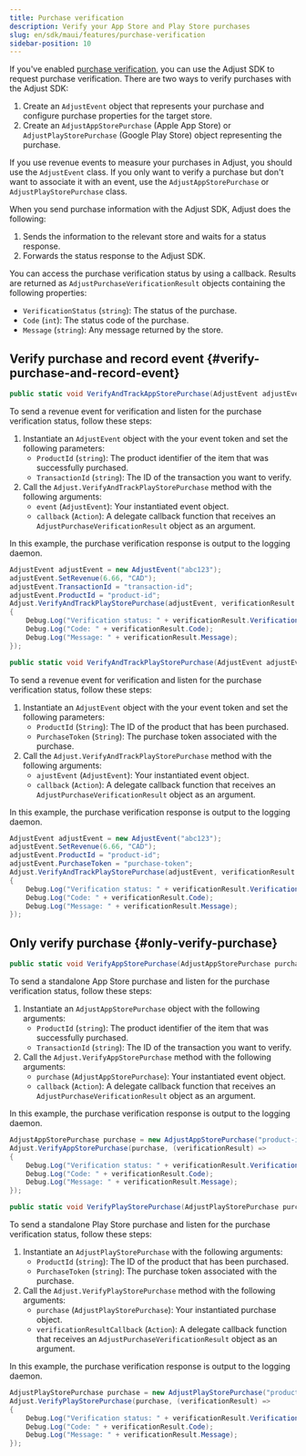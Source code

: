 ```yaml
---
title: Purchase verification
description: Verify your App Store and Play Store purchases
slug: en/sdk/maui/features/purchase-verification
sidebar-position: 10
---
```


If you've enabled [purchase verification](https://help.adjust.com/en/article/purchase-verification), you can use the Adjust SDK to request purchase verification. There are two ways to verify purchases with the Adjust SDK:

1. Create an `AdjustEvent` object that represents your purchase and configure purchase properties for the target store.
2. Create an `AdjustAppStorePurchase` (Apple App Store) or `AdjustPlayStorePurchase` (Google Play Store) object representing the purchase.

<Callout type="tip">

If you use revenue events to measure your purchases in Adjust, you should use the `AdjustEvent` class. If you only want to verify a purchase but don't want to associate it with an event, use the `AdjustAppStorePurchase` or `AdjustPlayStorePurchase` class.

</Callout>

When you send purchase information with the Adjust SDK, Adjust does the following:

1. Sends the information to the relevant store and waits for a status response.
2. Forwards the status response to the Adjust SDK.

You can access the purchase verification status by using a callback. Results are returned as `AdjustPurchaseVerificationResult` objects containing the following properties:

-  `VerificationStatus` (`string`): The status of the purchase.
-  `Code` (`int`): The status code of the purchase.
-  `Message` (`string`): Any message returned by the store.

## Verify purchase and record event {#verify-purchase-and-record-event}

<Tabs>
<Tab title="App Store" icon="StoreAppStore" sync="appstore">

<CodeBlock title="Method signature">

```cs
public static void VerifyAndTrackAppStorePurchase(AdjustEvent adjustEvent, Action<AdjustPurchaseVerificationResult> callback);
```

</CodeBlock>

To send a revenue event for verification and listen for the purchase verification status, follow these steps:

1. Instantiate an `AdjustEvent` object with the your event token and set the following parameters:
   -  `ProductId` (`string`): The product identifier of the item that was successfully purchased.
   -  `TransactionId` (`string`): The ID of the transaction you want to verify.
2. Call the `Adjust.VerifyAndTrackPlayStorePurchase` method with the following arguments:
   -  `event` (`AdjustEvent`): Your instantiated event object.
   -  `callback` (`Action`): A delegate callback function that receives an `AdjustPurchaseVerificationResult` object as an argument.

In this example, the purchase verification response is output to the logging daemon.

```cs
AdjustEvent adjustEvent = new AdjustEvent("abc123");
adjustEvent.SetRevenue(6.66, "CAD");
adjustEvent.TransactionId = "transaction-id";
adjustEvent.ProductId = "product-id";
Adjust.VerifyAndTrackPlayStorePurchase(adjustEvent, verificationResult =>
{
    Debug.Log("Verification status: " + verificationResult.VerificationStatus);
    Debug.Log("Code: " + verificationResult.Code);
    Debug.Log("Message: " + verificationResult.Message);
});
```

</Tab>
<Tab title="Google Play" icon="PlatformGooglePlay" sync="playstore">

<CodeBlock title="Method signature">

```cs
public static void VerifyAndTrackPlayStorePurchase(AdjustEvent adjustEvent, Action<AdjustPurchaseVerificationResult> verificationResultCallback);
```

</CodeBlock>

To send a revenue event for verification and listen for the purchase verification status, follow these steps:

1. Instantiate an `AdjustEvent` object with the your event token and set the following parameters:
   -  `ProductId` (`String`): The ID of the product that has been purchased.
   -  `PurchaseToken` (`String`): The purchase token associated with the purchase.
2. Call the `Adjust.VerifyAndTrackPlayStorePurchase` method with the following arguments:
   -  `ajustEvent` (`AdjustEvent`): Your instantiated event object.
   -  `callback` (`Action`): A delegate callback function that receives an `AdjustPurchaseVerificationResult` object as an argument.

In this example, the purchase verification response is output to the logging daemon.

```cs
AdjustEvent adjustEvent = new AdjustEvent("abc123");
adjustEvent.SetRevenue(6.66, "CAD");
adjustEvent.ProductId = "product-id";
adjustEvent.PurchaseToken = "purchase-token";
Adjust.VerifyAndTrackPlayStorePurchase(adjustEvent, verificationResult =>
{
    Debug.Log("Verification status: " + verificationResult.VerificationStatus);
    Debug.Log("Code: " + verificationResult.Code);
    Debug.Log("Message: " + verificationResult.Message);
});
```

</Tab>
</Tabs>

## Only verify purchase {#only-verify-purchase}

<Tabs>
<Tab title="App Store" icon="StoreAppStore" sync="appstore">

<CodeBlock title="Method signature">

```cs
public static void VerifyAppStorePurchase(AdjustAppStorePurchase purchase, Action<AdjustPurchaseVerificationResult> callback);
```

</CodeBlock>

To send a standalone App Store purchase and listen for the purchase verification status, follow these steps:

1. Instantiate an `AdjustAppStorePurchase` object with the following arguments:
   -  `ProductId` (`string`): The product identifier of the item that was successfully purchased.
   -  `TransactionId` (`string`): The ID of the transaction you want to verify.
2. Call the `Adjust.VerifyAppStorePurchase` method with the following arguments:
   -  `purchase` (`AdjustAppStorePurchase`): Your instantiated event object.
   -  `callback` (`Action`): A delegate callback function that receives an `AdjustPurchaseVerificationResult` object as an argument.

In this example, the purchase verification response is output to the logging daemon.

```cs
AdjustAppStorePurchase purchase = new AdjustAppStorePurchase("product-id", "transaction-id");
Adjust.VerifyAppStorePurchase(purchase, (verificationResult) =>
{
    Debug.Log("Verification status: " + verificationResult.VerificationStatus);
    Debug.Log("Code: " + verificationResult.Code);
    Debug.Log("Message: " + verificationResult.Message);
});
```

</Tab>
<Tab title="Google Play" icon="PlatformGooglePlay" sync="playstore">

<CodeBlock title="Method signature">

```cs
public static void VerifyPlayStorePurchase(AdjustPlayStorePurchase purchase, Action<AdjustPurchaseVerificationResult> verificationResultCallback);
```

</CodeBlock>

To send a standalone Play Store purchase and listen for the purchase verification status, follow these steps:

1. Instantiate an `AdjustPlayStorePurchase` with the following arguments:
   -  `ProductId` (`string`): The ID of the product that has been purchased.
   -  `PurchaseToken` (`string`): The purchase token associated with the purchase.
2. Call the `Adjust.VerifyPlayStorePurchase` method with the following arguments:
   -  `purchase` (`AdjustPlayStorePurchase`): Your instantiated purchase object.
   -  `verificationResultCallback` (`Action`): A delegate callback function that receives an `AdjustPurchaseVerificationResult` object as an argument.

In this example, the purchase verification response is output to the logging daemon.

```cs
AdjustPlayStorePurchase purchase = new AdjustPlayStorePurchase("product-id", "purchase-token");
Adjust.VerifyPlayStorePurchase(purchase, (verificationResult) =>
{
    Debug.Log("Verification status: " + verificationResult.VerificationStatus);
    Debug.Log("Code: " + verificationResult.Code);
    Debug.Log("Message: " + verificationResult.Message);
});
```

</Tab>
</Tabs>
